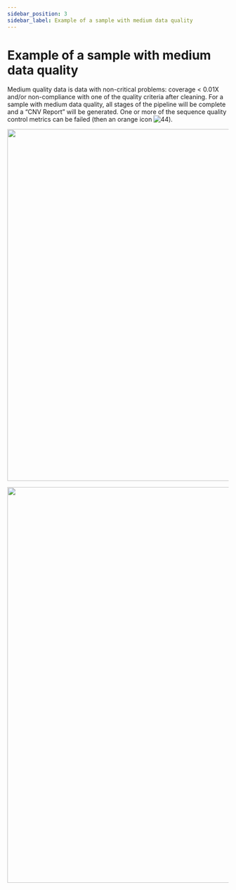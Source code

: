 ```yaml
---
sidebar_position: 3
sidebar_label: Example of a sample with medium data quality
---
```


# Example of a sample with medium data quality

Medium quality data is data with non-critical problems: coverage &lt; 0.01X and/or non-compliance with one
of the quality criteria after cleaning. For a sample with medium data quality, all stages of the pipeline
will be complete and a “CNV Report” will be generated. One or more of the sequence quality control metrics
can be failed (then an orange icon ![44](/img/eng/44-warning-status.png)).

<p align="center">
<img src={require('/img/eng/45-main-page-medium-data-quality.png').default} width="800"/>
</p>


<SpecialMarks mark="there are non-critical problems with data quality" sample=" of the sample" />

<p align="center">
<img src={require('/img/eng/46-cnv-report-medium-quality-data.png').default} width="900"/>
</p>
